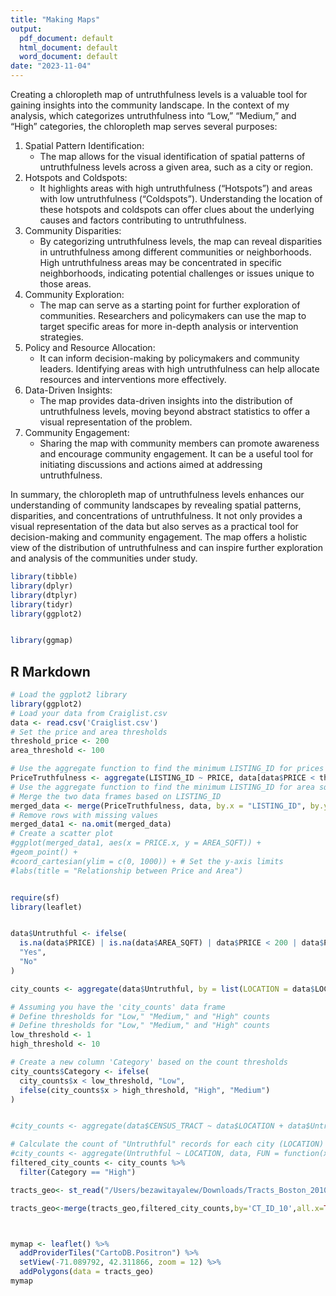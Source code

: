 ```yaml
---
title: "Making Maps"
output:
  pdf_document: default
  html_document: default
  word_document: default
date: "2023-11-04"
---
```

Creating a chloropleth map of untruthfulness levels is a valuable tool for gaining insights into the community landscape. In the context of my analysis, which categorizes untruthfulness into "Low," "Medium," and "High" categories, the chloropleth map serves several purposes:

1. Spatial Pattern Identification:
   - The map allows for the visual identification of spatial patterns of untruthfulness levels across a given area, such as a city or region.

2. Hotspots and Coldspots:
   - It highlights areas with high untruthfulness ("Hotspots") and areas with low untruthfulness ("Coldspots"). Understanding the location of these hotspots and coldspots can offer clues about the underlying causes and factors contributing to untruthfulness.

3. Community Disparities:
   - By categorizing untruthfulness levels, the map can reveal disparities in untruthfulness among different communities or neighborhoods. High untruthfulness areas may be concentrated in specific neighborhoods, indicating potential challenges or issues unique to those areas.

4. Community Exploration:
   - The map can serve as a starting point for further exploration of communities. Researchers and policymakers can use the map to target specific areas for more in-depth analysis or intervention strategies.

5. Policy and Resource Allocation:
   - It can inform decision-making by policymakers and community leaders. Identifying areas with high untruthfulness can help allocate resources and interventions more effectively.

6. Data-Driven Insights:
   - The map provides data-driven insights into the distribution of untruthfulness levels, moving beyond abstract statistics to offer a visual representation of the problem.

7. Community Engagement:
   - Sharing the map with community members can promote awareness and encourage community engagement. It can be a useful tool for initiating discussions and actions aimed at addressing untruthfulness.

In summary, the chloropleth map of untruthfulness levels enhances our understanding of community landscapes by revealing spatial patterns, disparities, and concentrations of untruthfulness. It not only provides a visual representation of the data but also serves as a practical tool for decision-making and community engagement. The map offers a holistic view of the distribution of untruthfulness and can inspire further exploration and analysis of the communities under study.

```r


library(tibble)
library(dplyr)
library(dtplyr)
library(tidyr)
library(ggplot2)


library(ggmap)

```

## R Markdown



```r

# Load the ggplot2 library
library(ggplot2)
# Load your data from Craiglist.csv
data <- read.csv('Craiglist.csv')
# Set the price and area thresholds
threshold_price <- 200
area_threshold <- 100

# Use the aggregate function to find the minimum LISTING_ID for prices below the threshold
PriceTruthfulness <- aggregate(LISTING_ID ~ PRICE, data[data$PRICE < threshold_price, ], min)
# Use the aggregate function to find the minimum LISTING_ID for area square footage below the threshoAreaTruthfulness <- aggregate(LISTING_ID ~ AREA_SQFT, data[data$AREA_SQFT < area_threshold, ], min)
# Merge the two data frames based on LISTING_ID
merged_data <- merge(PriceTruthfulness, data, by.x = "LISTING_ID", by.y = "LISTING_ID")
# Remove rows with missing values
merged_data1 <- na.omit(merged_data)
# Create a scatter plot
#ggplot(merged_data1, aes(x = PRICE.x, y = AREA_SQFT)) +
#geom_point() +
#coord_cartesian(ylim = c(0, 1000)) + # Set the y-axis limits
#labs(title = "Relationship between Price and Area")



```

```r
require(sf)
library(leaflet)


data$Untruthful <- ifelse(
  is.na(data$PRICE) | is.na(data$AREA_SQFT) | data$PRICE < 200 | data$PRICE > 100000 | data$AREA_SQFT < 30, 
  "Yes", 
  "No"
)

city_counts <- aggregate(data$Untruthful, by = list(LOCATION = data$LOCATION, CT_ID_10 = data$CT_ID_10), FUN = function(x) sum(x == "Yes"))

# Assuming you have the 'city_counts' data frame
# Define thresholds for "Low," "Medium," and "High" counts
# Define thresholds for "Low," "Medium," and "High" counts
low_threshold <- 1
high_threshold <- 10

# Create a new column 'Category' based on the count thresholds
city_counts$Category <- ifelse(
  city_counts$x < low_threshold, "Low",
  ifelse(city_counts$x > high_threshold, "High", "Medium")
)


#city_counts <- aggregate(data$CENSUS_TRACT ~ data$LOCATION + data$Untruthful, data, FUN = function(x) unique(x))

# Calculate the count of "Untruthful" records for each city (LOCATION)
#city_counts <- aggregate(Untruthful ~ LOCATION, data, FUN = function(x) sum(x == "Yes"))
filtered_city_counts <- city_counts %>%
  filter(Category == "High")

tracts_geo<- st_read("/Users/bezawitayalew/Downloads/Tracts_Boston_2010_BARI/Tracts_Boston BARI.shp")

tracts_geo<-merge(tracts_geo,filtered_city_counts,by='CT_ID_10',all.x=TRUE)



mymap <- leaflet() %>%
  addProviderTiles("CartoDB.Positron") %>%
  setView(-71.089792, 42.311866, zoom = 12) %>%
  addPolygons(data = tracts_geo)
mymap










```


